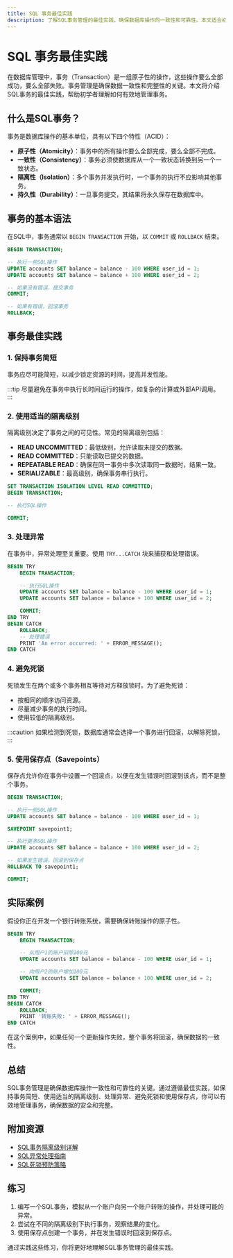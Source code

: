 ```yaml
---
title: SQL 事务最佳实践
description: 了解SQL事务管理的最佳实践，确保数据库操作的一致性和可靠性。本文适合初学者，包含代码示例、实际案例和总结。
---
```


# SQL 事务最佳实践

在数据库管理中，事务（Transaction）是一组原子性的操作，这些操作要么全部成功，要么全部失败。事务管理是确保数据一致性和完整性的关键。本文将介绍SQL事务的最佳实践，帮助初学者理解如何有效地管理事务。

## 什么是SQL事务？

事务是数据库操作的基本单位，具有以下四个特性（ACID）：

- **原子性（Atomicity）**：事务中的所有操作要么全部完成，要么全部不完成。
- **一致性（Consistency）**：事务必须使数据库从一个一致状态转换到另一个一致状态。
- **隔离性（Isolation）**：多个事务并发执行时，一个事务的执行不应影响其他事务。
- **持久性（Durability）**：一旦事务提交，其结果将永久保存在数据库中。

## 事务的基本语法

在SQL中，事务通常以 `BEGIN TRANSACTION` 开始，以 `COMMIT` 或 `ROLLBACK` 结束。

```sql
BEGIN TRANSACTION;

-- 执行一些SQL操作
UPDATE accounts SET balance = balance - 100 WHERE user_id = 1;
UPDATE accounts SET balance = balance + 100 WHERE user_id = 2;

-- 如果没有错误，提交事务
COMMIT;

-- 如果有错误，回滚事务
ROLLBACK;
```

## 事务最佳实践

### 1. 保持事务简短

事务应尽可能简短，以减少锁定资源的时间，提高并发性能。

:::tip
尽量避免在事务中执行长时间运行的操作，如复杂的计算或外部API调用。
:::

### 2. 使用适当的隔离级别

隔离级别决定了事务之间的可见性。常见的隔离级别包括：

- **READ UNCOMMITTED**：最低级别，允许读取未提交的数据。
- **READ COMMITTED**：只能读取已提交的数据。
- **REPEATABLE READ**：确保在同一事务中多次读取同一数据时，结果一致。
- **SERIALIZABLE**：最高级别，确保事务串行执行。

```sql
SET TRANSACTION ISOLATION LEVEL READ COMMITTED;
BEGIN TRANSACTION;

-- 执行SQL操作

COMMIT;
```

### 3. 处理异常

在事务中，异常处理至关重要。使用 `TRY...CATCH` 块来捕获和处理错误。

```sql
BEGIN TRY
    BEGIN TRANSACTION;

    -- 执行SQL操作
    UPDATE accounts SET balance = balance - 100 WHERE user_id = 1;
    UPDATE accounts SET balance = balance + 100 WHERE user_id = 2;

    COMMIT;
END TRY
BEGIN CATCH
    ROLLBACK;
    -- 处理错误
    PRINT 'An error occurred: ' + ERROR_MESSAGE();
END CATCH
```

### 4. 避免死锁

死锁发生在两个或多个事务相互等待对方释放锁时。为了避免死锁：

- 按相同的顺序访问资源。
- 尽量减少事务的执行时间。
- 使用较低的隔离级别。

:::caution
如果检测到死锁，数据库通常会选择一个事务进行回滚，以解除死锁。
:::

### 5. 使用保存点（Savepoints）

保存点允许你在事务中设置一个回滚点，以便在发生错误时回滚到该点，而不是整个事务。

```sql
BEGIN TRANSACTION;

-- 执行一些SQL操作
UPDATE accounts SET balance = balance - 100 WHERE user_id = 1;

SAVEPOINT savepoint1;

-- 执行更多SQL操作
UPDATE accounts SET balance = balance + 100 WHERE user_id = 2;

-- 如果发生错误，回滚到保存点
ROLLBACK TO savepoint1;

COMMIT;
```

## 实际案例

假设你正在开发一个银行转账系统，需要确保转账操作的原子性。

```sql
BEGIN TRY
    BEGIN TRANSACTION;

    -- 从用户1的账户扣除100元
    UPDATE accounts SET balance = balance - 100 WHERE user_id = 1;

    -- 向用户2的账户增加100元
    UPDATE accounts SET balance = balance + 100 WHERE user_id = 2;

    COMMIT;
END TRY
BEGIN CATCH
    ROLLBACK;
    PRINT '转账失败: ' + ERROR_MESSAGE();
END CATCH
```

在这个案例中，如果任何一个更新操作失败，整个事务将回滚，确保数据的一致性。

## 总结

SQL事务管理是确保数据库操作一致性和可靠性的关键。通过遵循最佳实践，如保持事务简短、使用适当的隔离级别、处理异常、避免死锁和使用保存点，你可以有效地管理事务，确保数据的安全和完整。

## 附加资源

- [SQL事务隔离级别详解](https://example.com/sql-isolation-levels)
- [SQL异常处理指南](https://example.com/sql-error-handling)
- [SQL死锁预防策略](https://example.com/sql-deadlock-prevention)

## 练习

1. 编写一个SQL事务，模拟从一个账户向另一个账户转账的操作，并处理可能的异常。
2. 尝试在不同的隔离级别下执行事务，观察结果的变化。
3. 使用保存点创建一个事务，并在发生错误时回滚到保存点。

通过实践这些练习，你将更好地理解SQL事务管理的最佳实践。